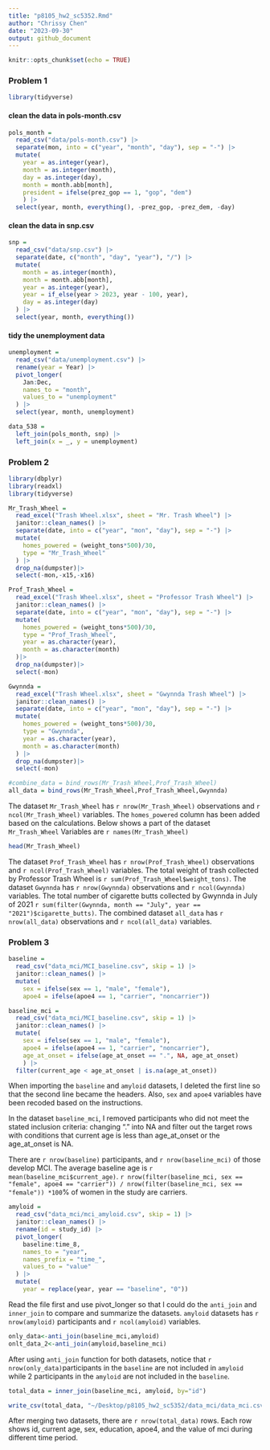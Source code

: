 ```yaml
---
title: "p8105_hw2_sc5352.Rmd"
author: "Chrissy Chen"
date: "2023-09-30"
output: github_document
---
```


```r
knitr::opts_chunk$set(echo = TRUE)
```

### Problem 1  
```r
library(tidyverse)
```

#### clean the data in pols-month.csv
```r
pols_month = 
  read_csv("data/pols-month.csv") |>
  separate(mon, into = c("year", "month", "day"), sep = "-") |>
  mutate(
    year = as.integer(year), 
    month = as.integer(month), 
    day = as.integer(day),
    month = month.abb[month],
    president = ifelse(prez_gop == 1, "gop", "dem")
    ) |>
  select(year, month, everything(), -prez_gop, -prez_dem, -day)
```

#### clean the data in snp.csv 
```r
snp = 
  read_csv("data/snp.csv") |>
  separate(date, c("month", "day", "year"), "/") |>
  mutate(
    month = as.integer(month),
    month = month.abb[month],
    year = as.integer(year),
    year = if_else(year > 2023, year - 100, year),
    day = as.integer(day)
  ) |>
  select(year, month, everything())
```

#### tidy the unemployment data
```r
unemployment = 
  read_csv("data/unemployment.csv") |>
  rename(year = Year) |>
  pivot_longer(
    Jan:Dec, 
    names_to = "month",
    values_to = "unemployment"
  ) |>
  select(year, month, unemployment)
```
```r
data_538 = 
  left_join(pols_month, snp) |>
  left_join(x = _, y = unemployment)
```


### Problem 2

```r
library(dbplyr)
library(readxl)
library(tidyverse)
```

```r
Mr_Trash_Wheel = 
  read_excel("Trash Wheel.xlsx", sheet = "Mr. Trash Wheel") |>
  janitor::clean_names() |> 
  separate(date, into = c("year", "mon", "day"), sep = "-") |>
  mutate(
    homes_powered = (weight_tons*500)/30,
    type = "Mr_Trash_Wheel"
  ) |>
  drop_na(dumpster)|>
  select(-mon,-x15,-x16) 

Prof_Trash_Wheel = 
  read_excel("Trash Wheel.xlsx", sheet = "Professor Trash Wheel") |>
  janitor::clean_names() |>
  separate(date, into = c("year", "mon", "day"), sep = "-") |>
  mutate(
    homes_powered = (weight_tons*500)/30,
    type = "Prof_Trash_Wheel",
    year = as.character(year), 
    month = as.character(month)
  )|>
  drop_na(dumpster)|>
  select(-mon)

Gwynnda = 
  read_excel("Trash Wheel.xlsx", sheet = "Gwynnda Trash Wheel") |>
  janitor::clean_names() |>
  separate(date, into = c("year", "mon", "day"), sep = "-") |>
  mutate(
    homes_powered = (weight_tons*500)/30,
    type = "Gwynnda",
    year = as.character(year), 
    month = as.character(month)
  ) |>
  drop_na(dumpster)|>
  select(-mon)

#combine_data = bind_rows(Mr_Trash_Wheel,Prof_Trash_Wheel)
all_data = bind_rows(Mr_Trash_Wheel,Prof_Trash_Wheel,Gwynnda)
```

The dataset `Mr_Trash_Wheel` has `r nrow(Mr_Trash_Wheel)` observations and `r ncol(Mr_Trash_Wheel)` variables. The `homes_powered` column has been added based on the calculations. Below shows a part of the dataset `Mr_Trash_Wheel` Variables are `r names(Mr_Trash_Wheel)`

```r
head(Mr_Trash_Wheel)
```

The dataset `Prof_Trash_Wheel` has `r nrow(Prof_Trash_Wheel)` observations and `r ncol(Prof_Trash_Wheel)` variables. The total weight of trash collected by Professor Trash Wheel is `r sum(Prof_Trash_Wheel$weight_tons)`. 
The dataset `Gwynnda` has `r nrow(Gwynnda)` observations and `r ncol(Gwynnda)` variables. The total number of cigarette butts collected by Gwynnda in July of 2021 `r sum(filter(Gwynnda, month == "July", year == "2021")$cigarette_butts)`. 
The combined dataset `all_data` has `r nrow(all_data)` observations and `r ncol(all_data)` variables.

### Problem 3
```r
baseline = 
  read_csv("data_mci/MCI_baseline.csv", skip = 1) |>
  janitor::clean_names() |>
  mutate(
    sex = ifelse(sex == 1, "male", "female"),
    apoe4 = ifelse(apoe4 == 1, "carrier", "noncarrier"))

baseline_mci = 
  read_csv("data_mci/MCI_baseline.csv", skip = 1) |>
  janitor::clean_names() |>
  mutate(
    sex = ifelse(sex == 1, "male", "female"),
    apoe4 = ifelse(apoe4 == 1, "carrier", "noncarrier"),
    age_at_onset = ifelse(age_at_onset == ".", NA, age_at_onset)
    ) |>
  filter(current_age < age_at_onset | is.na(age_at_onset))

```

When importing the `baseline` and `amyloid` datasets, I deleted the first line so that the second line became the headers. Also, `sex` and `apoe4` variables have been recoded based on the instructions. 

In the dataset `baseline_mci`, I removed participants who did not meet the stated inclusion criteria: changing "." into NA and filter out the target rows with conditions that current age is less than age_at_onset or the age_at_onset is NA.  

There are `r nrow(baseline)` participants, and `r nrow(baseline_mci)` of those develop MCI. The average baseline age is `r mean(baseline_mci$current_age)`. `r nrow(filter(baseline_mci, sex == "female", apoe4 == "carrier")) / nrow(filter(baseline_mci, sex == "female")) *100`% of women in the study are carriers.  

```r
amyloid = 
  read_csv("data_mci/mci_amyloid.csv", skip = 1) |>
  janitor::clean_names() |>
  rename(id = study_id) |>
  pivot_longer(
    baseline:time_8,
    names_to = "year",
    names_prefix = "time_",
    values_to = "value"
  ) |>
  mutate(
    year = replace(year, year == "baseline", "0"))
```

Read the file first and use pivot_longer so that I could do the `anti_join` and `inner_join` to compare and summarize the datasets. `amyloid` datasets has `r nrow(amyloid)` participants and `r ncol(amyloid)` variables.

```r
only_data<-anti_join(baseline_mci,amyloid)
onlt_data_2<-anti_join(amyloid,baseline_mci)
```

After using `anti_join` function for both datasets, notice that `r nrow(only_data)`participants in the `baseline` are not included in `amyloid` while 2 participants in the `amyloid` are not included in the `baseline`.  

```r
total_data = inner_join(baseline_mci, amyloid, by="id")

write_csv(total_data, "~/Desktop/p8105_hw2_sc5352/data_mci/data_mci.csv")
```

After merging two datasets, there are `r nrow(total_data)` rows. Each row shows id, current age, sex, education, apoe4, and the value of mci during different time period.


